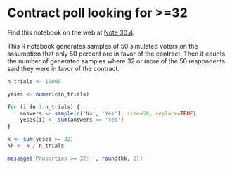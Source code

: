 # Contract poll looking for &gt;=32


Find this notebook on the web at
<a class="quarto-xref" href="https://resampling-stats.github.io/latest-r/how_big_sample.html#nte-contract_poll_32">Note <span>30.4</span></a>.

This R notebook generates samples of 50 simulated voters on the
assumption that only 50 percent are in favor of the contract. Then it
counts the number of generated samples where 32 or more of the 50
respondents said they were in favor of the contract.

```r
n_trials <- 10000

yeses <- numeric(n_trials)

for (i in 1:n_trials) {
    answers <- sample(c('No', 'Yes'), size=50, replace=TRUE)
    yeses[i] <- sum(answers == 'Yes')
}

k <- sum(yeses >= 32)
kk <- k / n_trials

message('Proportion >= 32: ', round(kk, 2))
```
